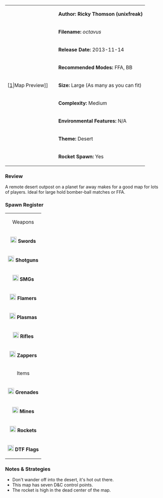 {| border="1" cellpadding="2" width="800px"
|rowspan="9" width="150px"|[[File:Octavus.png|thumb|center]|Map Preview]]
|'''Author: Ricky Thomson (unixfreak)'''
|-
|'''Filename:''' ''octavus''
|-
| '''Release Date:''' 2013-11-14
|-
|'''Recommended Modes:''' FFA, BB
|-
|'''Size:''' Large (As many as you can fit)
|-
|'''Complexity:''' Medium
|-
|'''Environmental Features:''' N/A
|-
|'''Theme:''' Desert
|-
|'''Rocket Spawn:''' Yes
|}

=== Review ===
A remote desert outpost on a planet far away makes for a good map for lots of players. Ideal for large hold bomber-ball matches or FFA.

=== Spawn Register ===
{| border="1" cellpadding="2" width="150px"
|colspan="2" align="center"|Weapons
|-
|[[File:Sword.png|20px]] '''Swords''' || 4
|-
|[[File:Shotgun.png|20px]] '''Shotguns''' || 6
|-
|[[File:Smg.png|20px]] '''SMGs''' || 4
|-
|[[File:Flamer.png|20px]] '''Flamers''' || 4
|-
|[[File:Plasma.png|20px]] '''Plasmas''' || 6
|-
| [[File:Rifle.png|20px]] '''Rifles''' || 6
|-
| [[File:Zapper_grey.png|20px]] '''  Zappers''' || 6
|-
|colspan="2" align="center"|Items
|-
| [[File:Grenade.png|20px]] '''Grenades''' || 13
|-
| [[File:Mine.png|20px]] '''Mines''' || 13
|-
| [[File:Rocket.png|20px]] '''Rockets''' || 1
|-
| [[File:Flag.png|20px]] '''DTF Flags''' || 7
|}

=== Notes & Strategies ===

* Don't wander off into the desert, it's hot out there.
* This map has seven D&C control points.
* The rocket is high in the dead center of the map.